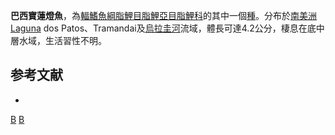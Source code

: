 {{Speciesbox 
| taxon = Cheirodon ibicuhiensis
| status = NE
| status_system = IUCN3.1
| authority =  [[Eigenmann|Eigenmann]], 1915
| synonyms = *''Cheirodon interruptus ibicuhiensis''<br /><small>Eigenmann, 1915</small>
}}
'''巴西寶蓮燈魚'''，為[[輻鰭魚綱|輻鰭魚綱]][[脂鯉目|脂鯉目]][[脂鯉亞目|脂鯉亞目]][[脂鯉科|脂鯉科]]的其中一個[[種|種]]。分布於[[南美洲|南美洲]]Laguna dos Patos、Tramandai及[[烏拉圭河|烏拉圭河]]流域，體長可達4.2公分，棲息在底中層水域，生活習性不明。

==参考文献==
{{refbegin}}
*{{FishBase_species|genus=Cheirodon|species=ibicuhiensis|year=2014|month=1}}
{{refend}}

{{Taxonbar|from=Q5511783}}

[[Category:寶蓮燈魚屬|B]]
[[Category:1915年描述的鱼类|B]]


{{魚類小作品}}
